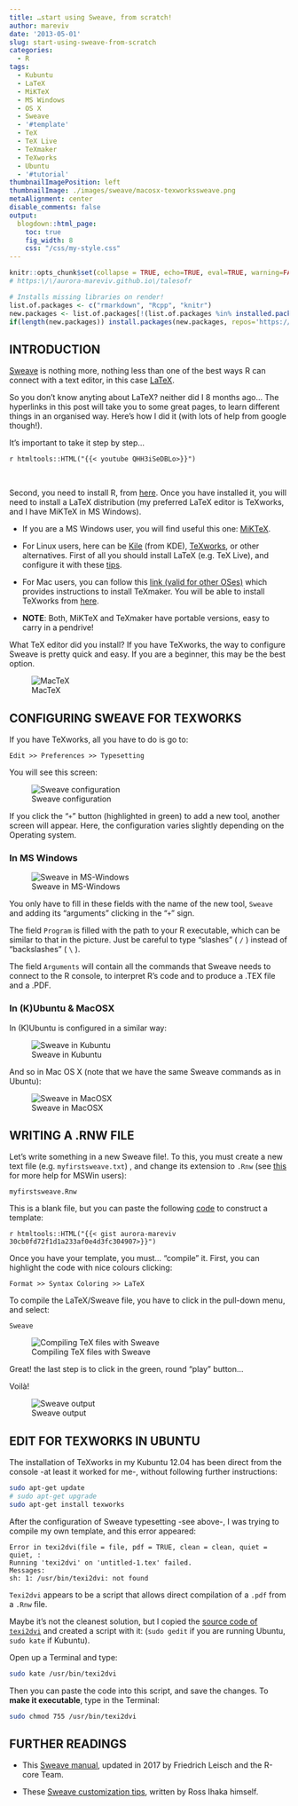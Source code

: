 ```yaml
---
title: …start using Sweave, from scratch!
author: mareviv
date: '2013-05-01'
slug: start-using-sweave-from-scratch
categories:
  - R
tags:
  - Kubuntu
  - LaTeX
  - MiKTeX
  - MS Windows
  - OS X
  - Sweave
  - '#template'
  - TeX
  - TeX Live
  - TeXmaker
  - TeXworks
  - Ubuntu
  - '#tutorial'
thumbnailImagePosition: left
thumbnailImage: ./images/sweave/macosx-texworkssweave.png
metaAlignment: center
disable_comments: false
output:
  blogdown::html_page:
    toc: true
    fig_width: 8
    css: "/css/my-style.css"
---
```


```r
knitr::opts_chunk$set(collapse = TRUE, echo=TRUE, eval=TRUE, warning=FALSE, message=FALSE, comment="  ")
# https:\/\/aurora-mareviv.github.io\/talesofr
```

```r
# Installs missing libraries on render!
list.of.packages <- c("rmarkdown", "Rcpp", "knitr")
new.packages <- list.of.packages[!(list.of.packages %in% installed.packages()[,"Package"])]
if(length(new.packages)) install.packages(new.packages, repos='https://cran.rstudio.com/')
```

## INTRODUCTION

[Sweave](http://jeromyanglim.blogspot.com.es/2010/02/getting-started-with-sweave-r-latex.html){target="_blank"} is nothing more, nothing less than one of the best ways R can connect with a text editor, in this case [LaTeX](https://en.wikibooks.org/wiki/LaTeX/Introduction){target="_blank"}. 

So you don't know anyting about LaTeX? neither did I 8 months ago... The hyperlinks in this post will take you to some great pages, to learn different things in an organised way. Here's how I did it (with lots of help from google though!).

It's important to take it step by step...  

`r htmltools::HTML("{{< youtube QHH3iSeDBLo>}}")`  

<br> 

Second, you need to install R, from [here](https://cran.r-project.org/){target="_blank"}. Once you have installed it, you will need to install a LaTeX distribution (my preferred LaTeX editor is TeXworks, and I have MiKTeX in MS Windows).

- If you are a MS Windows user, you will find useful this one: [MiKTeX](https://miktex.org/download){target="_blank"}. 

- For Linux users, here can be [Kile](https://kile.sourceforge.io/){target="_blank"} (from KDE), [TeXworks](http://www.tug.org/texworks/){target="_blank"}, or other alternatives. First of all you should install LaTeX (e.g. TeX Live), and configure it with these [tips](https://help.ubuntu.com/community/LaTeX){target="_blank"}.

- For Mac users, you can follow this [link (valid for other OSes)](https://www.latex-project.org/get/){target="_blank"} which provides instructions to install TeXmaker. You will be able to install TeXworks from [here](http://www.tug.org/texworks/){target="_blank"}.

- **NOTE**: Both, MiKTeX and TeXmaker have portable versions, easy to carry in a pendrive!  

What TeX editor did you install? If you have TeXworks, the way to configure Sweave is pretty quick and easy. If you are a beginner, this may be the best option. 

![MacTeX](/images/sweave/mactexinstall.png)

## CONFIGURING SWEAVE FOR TEXWORKS

If you have TeXworks, all you have to do is go to:

`Edit >> Preferences >> Typesetting`

You will see this screen:

![Sweave configuration](/images/sweave/texworkssweave-1.png)

If you click the "`+`" button (highlighted in green) to add a new tool, another screen will appear. Here, the configuration varies slightly depending on the Operating system.

### In MS Windows

![Sweave in MS-Windows](/images/sweave/windows-texworkssweave.png)

You only have to fill in these fields with the name of the new tool, `Sweave` and adding its "arguments" clicking in the "`+`" sign.

The field `Program` is filled with the path to your R executable, which can be similar to that in the picture. Just be careful to type "slashes" ( `/` ) instead of "backslashes" ( `\` ).

The field `Arguments` will contain all the commands that Sweave needs to connect to the R console, to interpret R's code and to produce a .TEX file and a .PDF.

### In (K)Ubuntu & MacOSX

In (K)Ubuntu is configured in a similar way:

![Sweave in Kubuntu](/images/sweave/kubuntu-texworkssweave.png)

And so in Mac OS X (note that we have the same Sweave commands as in Ubuntu):

![Sweave in MacOSX](/images/sweave/macosx-texworkssweave.png)


## WRITING A .RNW FILE

Let's write something in a new Sweave file!. To this, you must create a new text file (e.g. `myfirstsweave.txt`) , and change its extension to `.Rnw` (see [this](https://support.microsoft.com/es-es/products/windows?os=windows-10){target="_blank"} for more help for MSWin users):

 `myfirstsweave.Rnw`

This is a blank file, but you can paste the following [code](https://stackoverflow.com/questions/8082429/plot-a-heart-in-r){target="_blank"} to construct a template:

`r htmltools::HTML("{{< gist aurora-mareviv 30cb0fd72f1d1a233af0e4d3fc304907>}}")`


Once you have your template, you must... "compile" it. First, you can highlight the code with nice colours clicking:

`Format >> Syntax Coloring >> LaTeX`

To compile the LaTeX/Sweave file, you have to click in the pull-down menu, and select:

`Sweave`

![Compiling TeX files with Sweave](/images/sweave/sweave_compilation.png)

Great! the last step is to click in the green, round "play" button...

Voilà!

![Sweave output](/images/sweave/sweave_output.png)



## EDIT FOR TEXWORKS IN UBUNTU

The installation of TeXworks in my Kubuntu 12.04 has been direct from the console -at least it worked for me-, without following further instructions:

```bash
sudo apt-get update
# sudo apt-get upgrade
sudo apt-get install texworks
```

After the configuration of Sweave typesetting -see above-, I was trying to compile my own template, and this error appeared:

<div class="alert alert-danger">

`Error in texi2dvi(file = file, pdf = TRUE, clean = clean, quiet = quiet, :`  
`Running 'texi2dvi' on 'untitled-1.tex' failed.`  
`Messages:`  
`sh: 1: /usr/bin/texi2dvi: not found`  

</div>  

`Texi2dvi` appears to be a script that allows direct compilation of a `.pdf` from a `.Rnw` file.


Maybe it's not the cleanest solution, but I copied the [source code of `texi2dvi`](http://ftp.gnu.org/gnu/texinfo/texi2dvi){target="_blank"} and created a script with it: (`sudo gedit` if you are running Ubuntu, `sudo kate` if Kubuntu).  

Open up a Terminal and type:


```bash
sudo kate /usr/bin/texi2dvi
```


Then you can paste the code into this script, and save the changes. To **make it executable**, type in the Terminal:

```bash
sudo chmod 755 /usr/bin/texi2dvi
```


## FURTHER READINGS

- This [Sweave manual](https://stat.ethz.ch/R-manual/R-devel/library/utils/doc/Sweave.pdf){target="_blank"}, updated in 2017 by Friedrich Leisch and the R-core Team.

- These [Sweave customization tips](../../../post/data/Sweave-custom-Ihaka.pdf){target="_blank"}, written by Ross Ihaka himself. 


